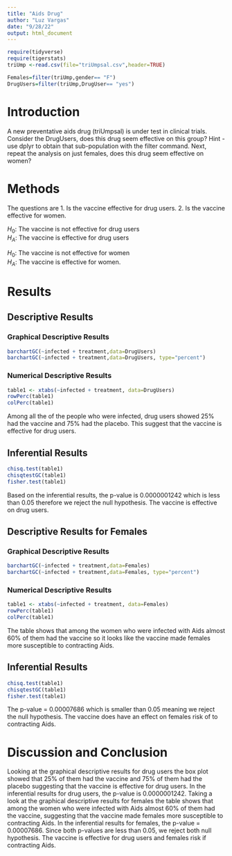 ```yaml
---
title: "Aids Drug"
author: "Luz Vargas"
date: "9/28/22"
output: html_document
---
```


```r
require(tidyverse)
require(tigerstats)
triUmp <-read.csv(file="triUmpsal.csv",header=TRUE)

Females=filter(triUmp,gender== "F")
DrugUsers=filter(triUmp,DrugUser== "yes")
```

# Introduction

<!--In this section you explain what you are trying to show.  Where did the data come from?  What is the research or other question you are trying to answer?  If you skimp in this section expect to be marked down in your grade. Paint a picture of the project a couple of paragraphs is expected!-->

A new  preventative aids drug (triUmpsal) is under test in clinical trials. Consider the DrugUsers, does this drug seem effective on this group?  Hint - use dplyr to obtain that sub-population with the filter command.  Next, repeat the analysis on just females, does this drug seem effective on women?

<!-- Be sure to produce Descriptive Results and Inferential Results for both groups. !-->

# Methods

<!--Decide on your methods:  use "variable analysis" or other appropriate descriptors.  Make sure to choose at least one graphical method and at least one numerical method. Discuss what data manipulations may be needed, for example sub-setting or other binning procedures and what sort of graphical displays and inferential tools will be used!-->

The questions are 1. Is the vaccine effective for drug users. 2. Is the vaccine effective for women.  

$H_0$: The vaccine is not effective for drug users  
$H_A$: The vaccine is effective for drug users  

$H_0$: The vaccine is not effective for women  
$H_A$: The vaccine is effective for women.  


# Results

<!--Divide this section into two sub-sections:  One for your descriptive results and one for your inferential results.!-->

## Descriptive Results

### Graphical Descriptive Results

<!--Graphical results here.  Make sure to show your code.  Provide appropriate labels for axes, giving units if possible, and provide a good title for the graph, too.  Use the graphical results to describe patterns, if any, that exist in the data as focused toward the research question. Bottom line is to explain the features of the graph that are relevant to conforming to or departing from what is expected by the null hypothesis !-->

```r
barchartGC(~infected + treatment,data=DrugUsers)
barchartGC(~infected + treatment,data=DrugUsers, type="percent")

```

### Numerical Descriptive Results

<!--Numerical results go here. Use the numerical results to describe the patterns, if any, that exist in the data as focused toward the research question!-->


```r
table1 <- xtabs(~infected + treatment, data=DrugUsers)
rowPerc(table1)
colPerc(table1)
```
Among all the of the people who were infected, drug users showed 25% had the vaccine and 75% had the placebo. This suggest that the vaccine is effective for drug users.

## Inferential Results

<!--State hypothesis clearly.  Make sure your discussion of the inferential test covers all the aspects that the test output produces, such as test statistic, p-value etc.  Make a decision about the null hypothesis, explain the assumptions on which the selected test/procedure was based, and why the chosen procedure satisfies the assumptions and is appropriate to answer the research question!-->
  
```r
chisq.test(table1)
chisqtestGC(table1)
fisher.test(table1)
```  
 
 Based on the inferential results, the p-value is 0.0000001242 which is less than 0.05 therefore we reject the null hypothesis. The vaccine is effective on drug users. 
 
## Descriptive Results for Females

### Graphical Descriptive Results

<!--Graphical results here.  Make sure to show your code.  Provide appropriate labels for axes, giving units if possible, and provide a good title for the graph, too.  Use the graphical results to describe patterns, if any, that exist in the data as focused toward the research question. Bottom line is to explain the features of the graph that are relevant to conforming to or departing from what is expected by the null hypothesis !-->

```r
barchartGC(~infected + treatment,data=Females)
barchartGC(~infected + treatment,data=Females, type="percent")

```

### Numerical Descriptive Results

<!--Numerical results go here. Use the numerical results to describe the patterns, if any, that exist in the data as focused toward the research question!-->


```r
table1 <- xtabs(~infected + treatment, data=Females)
rowPerc(table1)
colPerc(table1)
```

The table shows that among the women who were infected with Aids almost 60% of them had the vaccine so it looks like the vaccine made females more susceptible to contracting Aids.  

## Inferential Results

<!--State hypothesis clearly.  Make sure your discussion of the inferential test covers all the aspects that the test output produces, such as test statistic, p-value etc.  Make a decision about the null hypothesis, explain the assumptions on which the selected test/procedure was based, and why the chosen procedure satisfies the assumptions and is appropriate to answer the research question!-->
  
```r
chisq.test(table1)
chisqtestGC(table1)
fisher.test(table1)
```  

The p-value = 0.00007686 which is smaller than 0.05 meaning we reject the null hypothesis. The vaccine does have an effect on females risk of to contracting Aids.  


# Discussion and Conclusion

<!--Discussion and conclusion here.  If you found a relationship be sure to consider whether the relationship occurs because one of the variables causes the other, or whether they perhaps are related for some other reason.  Watch the chapter 6 videos from the George Town videos collection.!

Report on both Drug Users and Females.  Be sure to include the odds for both groups.
-->

Looking at the graphical descriptive results for drug users the box plot showed that 25% of them had the vaccine and 75% of them had the placebo suggesting that the vaccine is effective for drug users. In the inferential results for drug users, the p-value is 0.0000001242.  Taking a look at the graphical descriptive results for females the table shows that among the women who were infected with Aids almost 60% of them had the vaccine, suggesting that the vaccine made females more susceptible to contracting Aids. In the inferential results for females, the p-value = 0.00007686.
Since both p-values are less than 0.05, we reject both null hypothesis. The vaccine is effective for drug users and females risk if contracting Aids.
 

